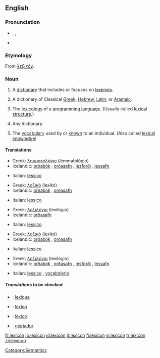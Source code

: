 {{was wotd|2006|December|12}}
{{wikipedia|dab=lexicon (disambiguation)|lexicon}}
==English==

===Pronunciation===
*{{AHD|lĕ'ksĭkŏn}}, {{IPA|/ˈleksɪkɑn/}}, {{SAMPA|/"leksIkQn/}}
*{{audio|en-us-lexicon.ogg|Audio (US)}}

===Etymology===
From {{AGr.}} ''[[λεξικόν]]''.

===Noun===
{{wikipedia}}
{{en-noun}}

# {{linguistics}} A [[dictionary]] that includes or focuses on [[lexeme]]s.
# A dictionary of Classical [[Greek]], [[Hebrew]], [[Latin]], or [[Aramaic]].
# {{programming}} The [[lexicology]] of a [[programming language]]. (Usually called [[lexical structure]].)
# {{rare}} Any dictionary.
# The [[vocabulary]] used by or [[know]]n to an individual. (Also called [[lexical knowledge]])

====Translations====
{{trans-top|a dictionary of lexemes}}
*Greek: [[λημματολόγιο]] (lēmmatológio) {{n}}
*Icelandic: [[orðabók]] {{f}}, [[orðasafn]] {{n}}, [[lesforði]] {{m}}, [[lessafn]] {{n}}
{{trans-mid}}
*Italian: [[lessico]] {{m}}
{{trans-bottom}}

{{trans-top|a dictionary of Classical Greek, Hebrew, Latin, or Aramaic}}
*Greek: [[λεξικό]] (lexikó) {{n}}
*Icelandic: [[orðabók]] {{f}}, [[orðasafn]] {{n}}
{{trans-mid}}
*Italian: [[lessico]] {{m}}
{{trans-bottom}}

{{trans-top|lexicology of a programming language}}
*Greek: [[λεξιλόγιο]] (lexilógio) {{n}}
*Icelandic: [[orðasafn]] {{n}}
{{trans-mid}}
*Italian: [[lessico]] {{m}}
{{trans-bottom}}

{{trans-top|(rare) any dictionary}}
*Greek: [[λεξικό]] (lexikó) {{n}}
*Icelandic: [[orðabók]] {{f}}, [[orðasafn]] {{n}}
{{trans-mid}}
*Italian: [[lessico]] {{m}}
{{trans-bottom}}

{{trans-top|the vocabulary used by an individual}}
*Greek: [[λεξιλόγιο]] (lexilógio) {{n}}
*Icelandic: [[orðabók]] {{f}}, [[orðasafn]] {{n}}, [[lesforði]] {{m}}, [[lessafn]] {{n}}
{{trans-mid}}
*Italian: [[lessico]] {{m}}, [[vocabolario]] {{m}}
{{trans-bottom}}

=====Translations to be checked=====
{{checktrans}}
*{{ttbc|French}}: [[lexique]] {{m}}
*{{ttbc|Interlingua}}: [[lexico]]
*{{ttbc|Portuguese}}: [[léxico]] {{m}}
*{{ttbc|Welsh}}: [[geiriadur]] {{m}}

[[Category:Lexicons| ]]
[[Category:Semantics]]

[[fr:lexicon]]
[[io:lexicon]]
[[id:lexicon]]
[[it:lexicon]]
[[fi:lexicon]]
[[vi:lexicon]]
[[tr:lexicon]]
[[zh:lexicon]]